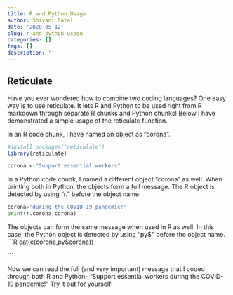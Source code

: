 ```yaml
---
title: R and Python Usage
author: Shivani Patel
date: '2020-05-12'
slug: r-and-python-usage
categories: []
tags: []
description: ''
---
```

## Reticulate 

Have you ever wondered how to combine two coding languages? One easy way is to use reticulate. It lets R and Python to be used right from R markdown through separate R chunks and Python chunks! Below I have demonstrated a simple usage of the reticulate function. 

In an R code chunk, I have named an object as "corona".
```R
#install.packages("reticulate")
library(reticulate)

corona <-"Support essential workers"

```

In a Python code chunk, I named a different object "corona" as well. When printing both in Python, the objects form a full message. The R object is detected by using "r." before the object name.
```python
corona="during the COVID-19 pandemic!"
print(r.corona,corona)

```

The objects can form the same message when used in R as well. In this case, the Python object is detected by using "py$" before the object name.
```R
cat(c(corona,py$corona))

```

Now we can read the full (and very important) message that I coded through both R and Python- "Support essential workers during the COVID-19 pandemic!" Try it out for yourself!
